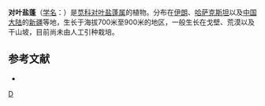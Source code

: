 {{Speciesbox
| taxon = Girgensohnia oppositiflora
| binomial_authority = (Pall.) Fenzl
}}

'''对叶盐蓬'''（[[学名|学名]]：{{lang|la|''Girgensohnia oppositiflora''}}）是[[苋科|苋科]][[对叶盐蓬属|对叶盐蓬属]]的植物。分布在[[伊朗|伊朗]]、[[哈萨克斯坦|哈萨克斯坦]]以及[[中国大陆|中国大陆]]的[[新疆|新疆]]等地，生长于海拔700米至900米的地区，一般生长在戈壁、荒漠以及干山坡，目前尚未由人工引种栽培。

== 参考文献 ==
<div class="references-small">
* {{cite web| url =http://www.bioinfo.cn/db05/KmzwSpecies.php?action=view&id=2760| title =对叶盐蓬| work =《中国高等植物数据库全库》| publisher =中国科学院微生物研究所| author =昆明植物研究所| accessdate =2009-02-23| deadurl =yes| archiveurl =https://web.archive.org/web/20160305075953/http://www.bioinfo.cn/db05/KmzwSpecies.php?action=view&id=2760| archivedate =2016-03-05}}
</div>
{{Taxonbar|from=Q10956543}}

[[Category:对叶盐蓬属|D]]


{{植物小作品}}